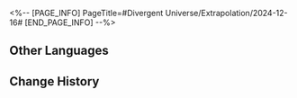 <%-- [PAGE_INFO]
PageTitle=#Divergent Universe/Extrapolation/2024-12-16#
[END_PAGE_INFO] --%>
{{Event
|name              = Cyclical Extrapolation: Master Repairman
|image             = Event Cyclical Extrapolation Master Repairman.png
|type              = Cyclical Extrapolation
|time_known        = yes
|time_start        = 2024-12-16 04:00:00
|time_end          = 2024-12-23 03:59:59
}}

{{Cyclical Extrapolation
|curios     = Cosmic Big Lotto; Interastral Big Lotto; Omniscient Capsule
|equations  = 
|trailblaze = 
|rewards    = Relic Remains*30; Lost Crystal*3
|boss_1_1   = Automaton Grizzly; Abundance Sprite: Malefic Ape; Dreamjolt Troupe's Sweet Gorilla; "Tomorrow in Harmonious Chords"; "Present Inebriated in Revelry"
|boss_1_2   = Disciples of Sanctus Medicus: Shape Shifter (Bug); The Ascended (Bug); Abundance Sprite: Malefic Ape (Bug); Senior Staff: Team Leader (Bug); Aurumaton Spectral Envoy (Bug); Dreamjolt Troupe's Beyond Overcooked (Bug); Dreamjolt Troupe's Sweet Gorilla (Bug); "Past Confined and Caged" (Bug); "Tomorrow in Harmonious Chords" (Bug); "Present Inebriated in Revelry" (Bug)
|boss_2_1   = Automaton Grizzly (Bug); Abundance Sprite: Malefic Ape (Bug); Dreamjolt Troupe's Sweet Gorilla (Bug); "Tomorrow in Harmonious Chords" (Bug); "Present Inebriated in Revelry" (Bug)
|boss_2_2   = Svarog (Complete); Stellaron Hunter: Kafka (Complete); Abundant Ebon Deer (Complete); Cloud Knight Lieutenant: Yanqing (Complete); Memory Zone Meme "Something Unto Death" (Complete)
|boss_3     = Argenti (Complete)
|rules      = Obtain this week's Preset Constructs upon entering the first plane
}}

==Other Languages==
{{Other Languages
|en   = Cyclical Extrapolation: Master Repairman
|zhs  = 周期演算：修理大师
|zht  = 週期演算：修理大師
|ja   = 周期演算：修理マスター
|ko   = 주기 연산: 수리 마스터
|es   = Cálculo periódico: Maestro de reparaciones
|fr   = Calcul cyclique&nbsp;: Maître réparateur
|ru   = Цикличное вычисление: Мастер по ремонту
|th   = การคำนวณแบบรอบ: ช่างซ่อมระดับอาจารย์
|vi   = Ngoại Suy Chu Kỳ: Bậc Thầy Sửa Chữa
|de   = Zyklische Berechnung: Reparaturmeister
|id   = Kalkulasi Siklus: Ahli Perbaikan
|pt   = Extrapolação Cíclica: Mestre Faz Tudo
}}

==Change History==
{{Change History|2.7}}